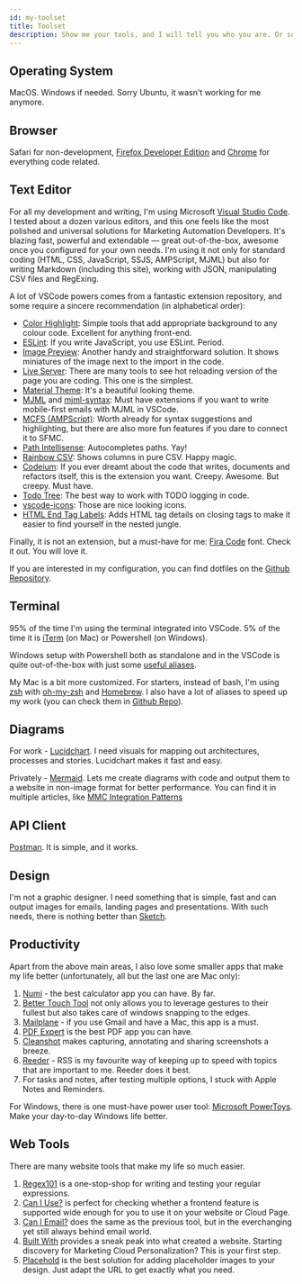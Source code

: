 ```yaml
---
id: my-toolset
title: Toolset
description: Show me your tools, and I will tell you who you are. Or so they say
---
```



<LeadText content="Show me your tools, and I will tell you who you are. Or so they say." />

## Operating System

MacOS. Windows if needed. Sorry Ubuntu, it wasn't working for me anymore.

## Browser

Safari for non-development, [Firefox Developer Edition](https://www.mozilla.org/en-US/firefox/developer/) and [Chrome](https://www.google.com/chrome/) for everything code related.

## Text Editor

For all my development and writing, I'm using Microsoft [Visual Studio Code](https://code.visualstudio.com/). I tested about a dozen various editors, and this one feels like the most polished and universal solutions for Marketing Automation Developers. It's blazing fast, powerful and extendable — great out-of-the-box, awesome once you configured for your own needs. I'm using it not only for standard coding (HTML, CSS, JavaScript, SSJS, AMPScript, MJML) but also for writing Markdown (including this site), working with JSON, manipulating CSV files and RegExing.

A lot of VSCode powers comes from a fantastic extension repository, and some require a sincere recommendation (in alphabetical order):

- [Color Highlight](https://marketplace.visualstudio.com/items?itemName=naumovs.color-highlight): Simple tools that add appropriate background to any colour code. Excellent for anything front-end.
- [ESLint](https://marketplace.visualstudio.com/items?itemName=dbaeumer.vscode-eslint): If you write JavaScript, you use ESLint. Period.
- [Image Preview](https://marketplace.visualstudio.com/items?itemName=kisstkondoros.vscode-gutter-preview): Another handy and straightforward solution. It shows miniatures of the image next to the import in the code.
- [Live Server](https://marketplace.visualstudio.com/items?itemName=ritwickdey.LiveServer): There are many tools to see hot reloading version of the page you are coding. This one is the simplest.
- [Material Theme](https://marketplace.visualstudio.com/items?itemName=Equinusocio.vsc-material-theme): It's a beautiful looking theme.
- [MJML](https://marketplace.visualstudio.com/items?itemName=mjmlio.vscode-mjml) and [mjml-syntax](https://marketplace.visualstudio.com/items?itemName=digitalstreamio.mjml-syntax): Must have extensions if you want to write mobile-first emails with MJML in VSCode.
- [MCFS (AMPScript)](https://marketplace.visualstudio.com/items?itemName=sergey-agadzhanov.AMPscript): Worth already for syntax suggestions and highlighting, but there are also more fun features if you dare to connect it to SFMC.
- [Path Intellisense](https://marketplace.visualstudio.com/items?itemName=christian-kohler.path-intellisense): Autocompletes paths. Yay!
- [Rainbow CSV](https://marketplace.visualstudio.com/items?itemName=mechatroner.rainbow-csv): Shows columns in pure CSV. Happy magic.
- [Codeium](https://marketplace.visualstudio.com/items?itemName=Codeium.codeium): If you ever dreamt about the code that writes, documents and refactors itself, this is the extension you want. Creepy. Awesome. But creepy. Must have.
- [Todo Tree](https://marketplace.visualstudio.com/items?itemName=Gruntfuggly.todo-tree): The best way to work with TODO logging in code.
- [vscode-icons](https://marketplace.visualstudio.com/items?itemName=vscode-icons-team.vscode-icons): Those are nice looking icons.
- [HTML End Tag Labels](https://marketplace.visualstudio.com/items?itemName=anteprimorac.html-end-tag-labels): Adds HTML tag details on closing tags to make it easier to find yourself in the nested jungle.

Finally, it is not an extension, but a must-have for me: [Fira Code](https://github.com/tonsky/FiraCode) font. Check it out. You will love it.

If you are interested in my configuration, you can find dotfiles on the [Github Repository](https://github.com/MateuszDabrowski/dotfiles/tree/master/vscode).

## Terminal

95% of the time I'm using the terminal integrated into VSCode. 5% of the time it is [iTerm](https://www.iterm2.com) (on Mac) or Powershell (on Windows).

Windows setup with Powershell both as standalone and in the VSCode is quite out-of-the-box with just some [useful aliases](https://github.com/MateuszDabrowski/dotfiles/blob/master/terminal/powershell-profile.txt).

My Mac is a bit more customized. For starters, instead of bash, I'm using [zsh](http://zsh.sourceforge.net) with [oh-my-zsh](https://ohmyz.sh) and [Homebrew](https://brew.sh). I also have a lot of aliases to speed up my work (you can check them in [Github Repo](https://github.com/MateuszDabrowski/dotfiles/blob/master/terminal/.zshrc)).

## Diagrams

For work - [Lucidchart](https://www.lucidchart.com/). I need visuals for mapping out architectures, processes and stories. Lucidchart makes it fast and easy.

Privately - [Mermaid](http://mermaid.js.org). Lets me create diagrams with code and output them to a website in non-image format for better performance. You can find it in multiple articles, like [MMC Integration Patterns](../../docs/config/sfmc-mcc-integration-patterns/#single-business-unit-single-org-setup)

## API Client

[Postman](http://postman.com). It is simple, and it works.

## Design

I'm not a graphic designer. I need something that is simple, fast and can output images for emails, landing pages and presentations. With such needs, there is nothing better than [Sketch](https://www.sketch.com/).

## Productivity

Apart from the above main areas, I also love some smaller apps that make my life better (unfortunately, all but the last one are Mac only):

1. [Numi](https://numi.app/) - the best calculator app you can have. By far.
2. [Better Touch Tool](https://folivora.ai/) not only allows you to leverage gestures to their fullest but also takes care of windows snapping to the edges.
3. [Mailplane](https://mailplaneapp.com/) - if you use Gmail and have a Mac, this app is a must.
4. [PDF Expert](https://pdfexpert.com/) is the best PDF app you can have.
5. [Cleanshot](https://cleanshot.com) makes capturing, annotating and sharing screenshots a breeze.
6. [Reeder](https://reederapp.com) - RSS is my favourite way of keeping up to speed with topics that are important to me. Reeder does it best.
6. For tasks and notes, after testing multiple options, I stuck with Apple Notes and Reminders.

For Windows, there is one must-have power user tool: [Microsoft PowerToys](https://github.com/microsoft/PowerToys). Make your day-to-day Windows life better.

## Web Tools

There are many website tools that make my life so much easier.

1. [Regex101](https://regex101.com) is a one-stop-shop for writing and testing your regular expressions.
2. [Can I Use?](https://caniuse.com/) is perfect for checking whether a frontend feature is supported wide enough for you to use it on your website or Cloud Page.
3. [Can I Email?](https://www.caniemail.com) does the same as the previous tool, but in the everchanging yet still always behind email world.
4. [Built With](https://builtwith.com) provides a sneak peak into what created a website. Starting discovery for Marketing Cloud Personalization? This is your first step.
5. [Placehold](https://placehold.co) is the best solution for adding placeholder images to your design. Just adapt the URL to get exactly what you need.